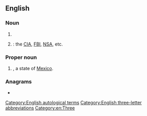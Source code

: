 {{also|tla|tla-|-TŁʼÁ}}
==English==
{{wikipedia|Three-letter acronym}}

===Noun===
{{en-noun}}

# {{initialism of|[[three]]-[[letter]] [[acronym]]/[[abbreviation]]|lang=en|nodot=1}}
# {{lb|en|US|humorous}} {{initialism of|three-letter [[agency]]|lang=en|nodot=1}}: the [[CIA]], [[FBI]], [[NSA]], etc.

===Proper noun===
{{en-proper noun}}

# {{abbreviation of|Tlaxcala|lang=en|nodot=1}}, a state of [[Mexico]].

===Anagrams===
* {{anagrams|en|a=alt|ATL|Alt|Alt.|Atl.|LAT|LTA|Lat.|Tal|alt|lat|lat.}}

[[Category:English autological terms]]
[[Category:English three-letter abbreviations]]
[[Category:en:Three]]